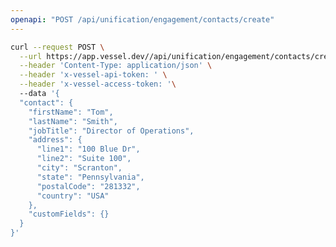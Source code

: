 ```yaml
---
openapi: "POST /api/unification/engagement/contacts/create"
---
```


<RequestExample>

```bash Request
curl --request POST \
  --url https://app.vessel.dev//api/unification/engagement/contacts/create \
  --header 'Content-Type: application/json' \
  --header 'x-vessel-api-token: ' \
  --header 'x-vessel-access-token: '\ 
  --data '{
  "contact": {
    "firstName": "Tom",
    "lastName": "Smith",
    "jobTitle": "Director of Operations",
    "address": {
      "line1": "100 Blue Dr",
      "line2": "Suite 100",
      "city": "Scranton",
      "state": "Pennsylvania",
      "postalCode": "281332",
      "country": "USA"
    },
    "customFields": {}
  }
}'
```

</RequestExample>


      